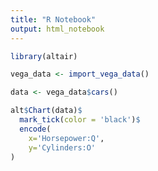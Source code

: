 ```yaml
---
title: "R Notebook"
output: html_notebook
---
```


```r
library(altair)
```

```r
vega_data <- import_vega_data()

data <- vega_data$cars()
```

```r
alt$Chart(data)$
  mark_tick(color = 'black')$
  encode(
    x='Horsepower:Q',
    y='Cylinders:O'
)
```